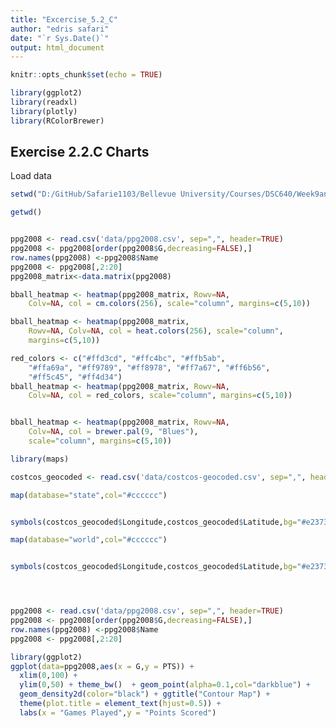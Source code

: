 ```yaml
---
title: "Excercise_5.2_C"
author: "edris safari"
date: "`r Sys.Date()`"
output: html_document
---
```



```r
knitr::opts_chunk$set(echo = TRUE)
```

```r
library(ggplot2)
library(readxl)
library(plotly)
library(RColorBrewer)
```
## Exercise 2.2.C Charts

Load data

```r
setwd("D:/GitHub/Safarie1103/Bellevue University/Courses/DSC640/Week9and10")

getwd()



```
```r
ppg2008 <- read.csv('data/ppg2008.csv', sep=",", header=TRUE)
ppg2008 <- ppg2008[order(ppg2008$G,decreasing=FALSE),]
row.names(ppg2008) <-ppg2008$Name
ppg2008 <- ppg2008[,2:20]
ppg2008_matrix<-data.matrix(ppg2008)

bball_heatmap <- heatmap(ppg2008_matrix, Rowv=NA,
    Colv=NA, col = cm.colors(256), scale="column", margins=c(5,10))

bball_heatmap <- heatmap(ppg2008_matrix,
    Rowv=NA, Colv=NA, col = heat.colors(256), scale="column",
    margins=c(5,10))

red_colors <- c("#ffd3cd", "#ffc4bc", "#ffb5ab",
    "#ffa69a", "#ff9789", "#ff8978", "#ff7a67", "#ff6b56",
    "#ff5c45", "#ff4d34")
bball_heatmap <- heatmap(ppg2008_matrix, Rowv=NA,
    Colv=NA, col = red_colors, scale="column", margins=c(5,10))


bball_heatmap <- heatmap(ppg2008_matrix, Rowv=NA,
    Colv=NA, col = brewer.pal(9, "Blues"),
    scale="column", margins=c(5,10))

```
```r
library(maps)

costcos_geocoded <- read.csv('data/costcos-geocoded.csv', sep=",", header=TRUE)

map(database="state",col="#cccccc")


symbols(costcos_geocoded$Longitude,costcos_geocoded$Latitude,bg="#e2373f", fg="#ffffff",lwd=0.5,circles=rep(1,length(costcos_geocoded$Longitude)),inches=.05,add=TRUE)

map(database="world",col="#cccccc")


symbols(costcos_geocoded$Longitude,costcos_geocoded$Latitude,bg="#e2373f", fg="#ffffff",lwd=0.5,circles=rep(1,length(costcos_geocoded$Longitude)),inches=.05,add=TRUE)





```
```r

ppg2008 <- read.csv('data/ppg2008.csv', sep=",", header=TRUE)
ppg2008 <- ppg2008[order(ppg2008$G,decreasing=FALSE),]
row.names(ppg2008) <-ppg2008$Name
ppg2008 <- ppg2008[,2:20]

library(ggplot2)
ggplot(data=ppg2008,aes(x = G,y = PTS)) + 
  xlim(0,100) +
  ylim(0,50) + theme_bw()  + geom_point(alpha=0.1,col="darkblue") +
  geom_density2d(color="black") + ggtitle("Contour Map") + 
  theme(plot.title = element_text(hjust=0.5)) + 
  labs(x = "Games Played",y = "Points Scored")

```
